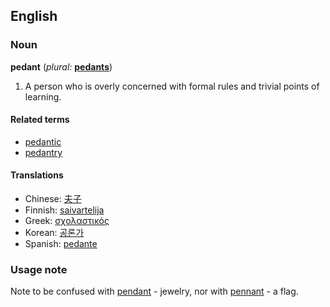 ==English==

===Noun===
'''pedant'''  (''plural:'' '''[[pedants]]''')
# A person who is overly concerned with formal rules and trivial points of learning.

====Related terms====
*[[pedantic]]
*[[pedantry]]

====Translations====
*Chinese: [[夫子]]
*Finnish: [[saivartelija]]
*Greek: [[σχολαστικός]] {{m}}
*Korean: [[공론가]]
*Spanish: [[pedante]]

===Usage note===
Note to be confused with [[pendant]] - jewelry, nor with [[pennant]] - a flag.
